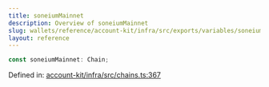 ```yaml
---
title: soneiumMainnet
description: Overview of soneiumMainnet
slug: wallets/reference/account-kit/infra/src/exports/variables/soneiumMainnet
layout: reference
---
```


```ts
const soneiumMainnet: Chain;
```

Defined in: [account-kit/infra/src/chains.ts:367](https://github.com/alchemyplatform/aa-sdk/blob/da19afd63b0ba06a4de95b0d2d7871f64d546304/account-kit/infra/src/chains.ts#L367)
